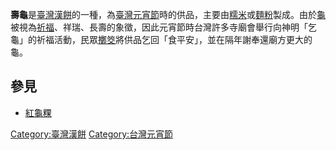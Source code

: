 {{Unreferenced|time=2021-07-30T00:51:30+00:00}}
'''壽龜'''是[[臺灣漢餅|臺灣漢餅]]的一種，為[[臺灣|臺灣]][[元宵節_(華人)|元宵節]]時的供品，主要由[[糯米|糯米]]或[[麵粉|麵粉]]製成。由於[[龜|龜]]被視為[[祈福|祈福]]、祥瑞、長壽的象徵，因此元宵節時台灣許多寺廟會舉行向神明「乞龜」的祈福活動，民眾[[擲筊|擲筊]]將供品乞回「食平安」，並在隔年謝奉還廟方更大的龜。

==參見==
*[[紅龜粿|紅龜粿]]

[[Category:臺灣漢餅|Category:臺灣漢餅]]
[[Category:台灣元宵節|Category:台灣元宵節]]
{{food-stub}}